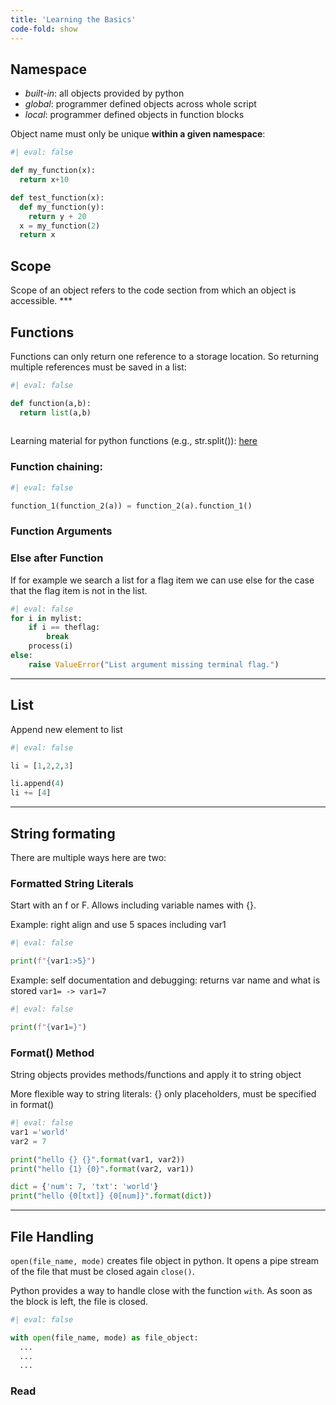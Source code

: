```yaml
---
title: 'Learning the Basics'
code-fold: show
---
```

## Namespace

- *built-in*: all objects provided by python
- *global*: programmer defined objects across whole script
- *local*: programmer defined objects in function blocks

Object name must only be unique **within a given namespace**:

```python
#| eval: false

def my_function(x):
  return x+10

def test_function(x):
  def my_function(y):
    return y + 20
  x = my_function(2)
  return x 
```

## Scope 
Scope of an object refers to the code section from which an object is accessible.
***

## Functions

Functions can only return one reference to a storage location. So returning multiple references must be saved in a list:

```python
#| eval: false

def function(a,b):
  return list(a,b)
    
```

Learning material for python functions (e.g., str.split()): [here](https://github.com/TheAlgorithms/Python/blob/master/strings/split.py) 


### Function chaining:

```python
#| eval: false

function_1(function_2(a)) = function_2(a).function_1()
```

### Function Arguments

### Else after Function

If for example we search a list for a flag item we can use else for the case that the flag item is not in the list.
```python
#| eval: false
for i in mylist:
    if i == theflag:
        break
    process(i)
else:
    raise ValueError("List argument missing terminal flag.")
```

***

## List

Append new element to list 

```python
#| eval: false

li = [1,2,2,3]

li.append(4) 
li += [4]
```

***

## String formating
There are multiple ways here are two: 

### Formatted String Literals
Start with an f or F. Allows including variable names with {}. 

Example: right align and use 5 spaces including var1

```python
#| eval: false

print(f"{var1:>5}")
```

Example: self documentation and debugging: returns var name and what is stored
`var1= -> var1=7`
```python
#| eval: false

print(f"{var1=}")
```

### Format() Method
String objects provides methods/functions and apply it to string object

More flexible way to string literals: {} only placeholders, must be specified in format()

```python
#| eval: false
var1 ='world'
var2 = 7

print("hello {} {}".format(var1, var2))
print("hello {1} {0}".format(var2, var1))

dict = {'num': 7, 'txt': 'world'}
print("hello {0[txt]} {0[num]}".format(dict))


```

***

## File Handling

`open(file_name, mode)` creates file object in python. It opens a pipe stream of the file that must be closed again `close()`.

Python provides a way to handle close with the function `with`. As soon as the block is left, the file is closed. 

```python
#| eval: false

with open(file_name, mode) as file_object: 
  ...
  ...
  ...
```

### Read
